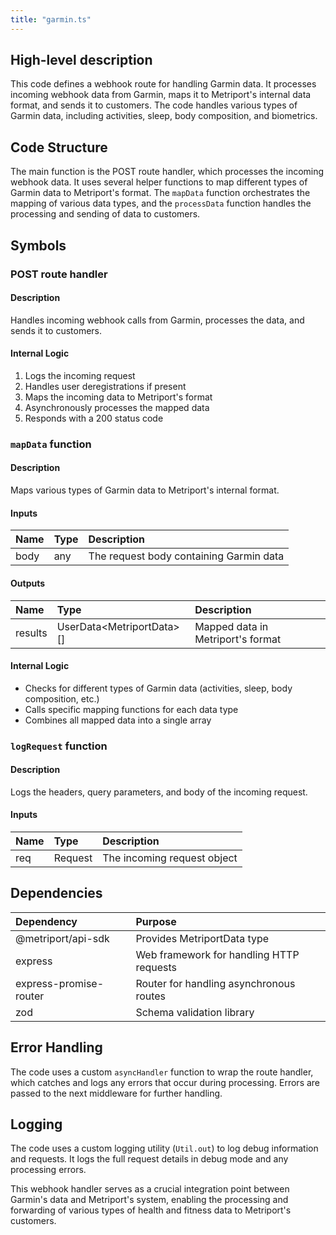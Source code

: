 ```yaml
---
title: "garmin.ts"
---
```


## High-level description
This code defines a webhook route for handling Garmin data. It processes incoming webhook data from Garmin, maps it to Metriport's internal data format, and sends it to customers. The code handles various types of Garmin data, including activities, sleep, body composition, and biometrics.

## Code Structure
The main function is the POST route handler, which processes the incoming webhook data. It uses several helper functions to map different types of Garmin data to Metriport's format. The `mapData` function orchestrates the mapping of various data types, and the `processData` function handles the processing and sending of data to customers.

## Symbols

### POST route handler
#### Description
Handles incoming webhook calls from Garmin, processes the data, and sends it to customers.

#### Internal Logic
1. Logs the incoming request
2. Handles user deregistrations if present
3. Maps the incoming data to Metriport's format
4. Asynchronously processes the mapped data
5. Responds with a 200 status code

### `mapData` function
#### Description
Maps various types of Garmin data to Metriport's internal format.

#### Inputs
| Name | Type | Description |
|:-----|:-----|:------------|
| body | any | The request body containing Garmin data |

#### Outputs
| Name | Type | Description |
|:-----|:-----|:------------|
| results | UserData&lt;MetriportData&gt;[] | Mapped data in Metriport's format |

#### Internal Logic
- Checks for different types of Garmin data (activities, sleep, body composition, etc.)
- Calls specific mapping functions for each data type
- Combines all mapped data into a single array

### `logRequest` function
#### Description
Logs the headers, query parameters, and body of the incoming request.

#### Inputs
| Name | Type | Description |
|:-----|:-----|:------------|
| req | Request | The incoming request object |

## Dependencies
| Dependency | Purpose |
|:-----------|:--------|
| @metriport/api-sdk | Provides MetriportData type |
| express | Web framework for handling HTTP requests |
| express-promise-router | Router for handling asynchronous routes |
| zod | Schema validation library |

## Error Handling
The code uses a custom `asyncHandler` function to wrap the route handler, which catches and logs any errors that occur during processing. Errors are passed to the next middleware for further handling.

## Logging
The code uses a custom logging utility (`Util.out`) to log debug information and requests. It logs the full request details in debug mode and any processing errors.

This webhook handler serves as a crucial integration point between Garmin's data and Metriport's system, enabling the processing and forwarding of various types of health and fitness data to Metriport's customers.